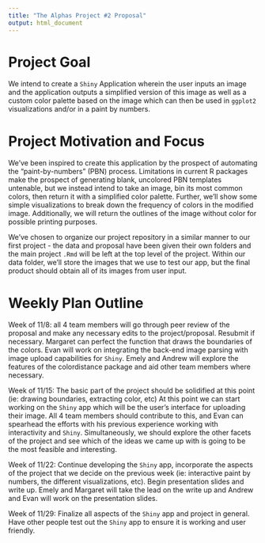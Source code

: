 ```yaml
---
title: "The Alphas Project #2 Proposal"
output: html_document
---
```


# Project Goal 
We intend to create a `Shiny` Application wherein the user inputs an image and 
the application outputs a simplified version of this image as well as a custom 
color palette based on the image which can then be used in `ggplot2` visualizations 
and/or in a paint by numbers. 

# Project Motivation and Focus 
We’ve been inspired to create this application by the prospect of automating the 
“paint-by-numbers” (PBN) process. Limitations in current R packages make the 
prospect of generating blank, uncolored PBN templates untenable, but we instead 
intend to take an image, bin its most common colors, then return it with a 
simplified color palette. Further, we’ll show some simple visualizations to 
break down the frequency of colors in the modified image.  Additionally, we 
will return the outlines of the image without color for possible printing 
purposes.

We’ve chosen to organize our project repository in a similar manner to our first 
project - the data and proposal have been given their own folders and the main 
project `.Rmd` will be left at the top level of the project. Within our data folder,
we’ll store the images that we use to test our app, but the final product should 
obtain all of its images from user input. 


# Weekly Plan Outline 
Week of 11/8: all 4 team members will go through peer review of the proposal and 
make any necessary edits to the project/proposal. Resubmit if necessary. Margaret 
can perfect the function that draws the boundaries of the colors. Evan will 
work on integrating the back-end image parsing with image upload capabilities for 
`Shiny`. Emely and Andrew will explore the features of the colordistance package 
and aid other team members where necessary.

Week of 11/15: The basic part of the project should be solidified at this point 
(ie: drawing boundaries, extracting color, etc) At this point we can start 
working on the `Shiny` app which will be the user’s interface for uploading their 
image. All 4 team members should contribute to this, and Evan can spearhead the 
efforts with his previous experience working with interactivity and `Shiny`. 
Simultaneously, we should explore the other facets of the project and see which 
of the ideas we came up with is going to be the most feasible and interesting. 

Week of 11/22: Continue developing the `Shiny` app, incorporate the aspects of the 
project that we decide on the previous week (ie: interactive paint by numbers, 
the different visualizations, etc). Begin presentation slides and write up. Emely
and Margaret will take the lead on the write up and Andrew and Evan will work on 
the presentation slides. 

Week of 11/29: Finalize all aspects of the `Shiny` app and project in general. Have
other people test out the `Shiny` app to ensure it is working and user friendly. 


